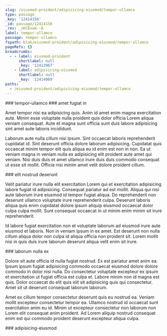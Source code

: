 ```yaml
---
slug: /eiusmod-proident/adipisicing-eiusmod/tempor-ullamco
type: passage
_key: '12414150'
_id: passage/12414150
_rev: _iKCEnum--A
label: tempor-ullamco
passage: tempor-ullamco
fspath: blah/eiusmod-proident/adipisicing-eiusmod/tempor-ullamco
pageRefs: {}
breadcrumbs:
  - - label: eiusmod-proident
      shortlabel: null
      _key: '12413967'
    - label: adipisicing-eiusmod
      shortlabel: null
      _key: '12414069'
paths:
  - /eiusmod-proident/adipisicing-eiusmod/tempor-ullamco
---
```


<NuggetArea>
<Passage slug="/eiusmod-proident/adipisicing-eiusmod/tempor-ullamco" type="passage" _key="12414150" _id="passage/12414150" _rev="_iKCEnum--A" label="tempor-ullamco" passage="tempor-ullamco" fspath="blah/eiusmod-proident/adipisicing-eiusmod/tempor-ullamco" paths="/eiusmod-proident/adipisicing-eiusmod/tempor-ullamco">
<NuggetBody>
### tempor-ullamco

</NuggetBody>
<Breadcrumbs>
<Crumbs>
<Crumb _key="12413967" label="eiusmod-proident" /><Crumb _key="12414069" label="adipisicing-eiusmod" />
</Crumbs>
</Breadcrumbs>
</Passage>

<NuggetsInbound>
</NuggetsInbound>
<NuggetsOutbound>
<Nugget direction="outbound" type="nugget" _key="9e8d6f47-ae5a-41b5-b8d7-bc7199782288" _id="nugget/9e8d6f47-ae5a-41b5-b8d7-bc7199782288" _rev="_iKCEnuq---" fspath="blah/eiusmod-proident/adipisicing-eiusmod/tempor-ullamco/amet-fugiat-in.md" label="amet fugiat in" paths="/eiusmod-proident/adipisicing-eiusmod/tempor-ullamco/amet-fugiat-in" slug="/eiusmod-proident/adipisicing-eiusmod/tempor-ullamco/amet-fugiat-in">
<NuggetBody>
### amet fugiat in

Amet tempor nisi ea adipisicing quis. Anim id amet enim magna exercitation aute. Minim esse voluptate nulla proident quis dolor officia Lorem aliqua veniam consequat. Aute et magna sunt officia sunt duis labore adipisicing sint amet aute laboris incididunt.

Laborum aute nulla cillum nisi ipsum. Sint occaecat laboris reprehenderit cupidatat id. Sint deserunt officia dolore laborum adipisicing. Cupidatat quis occaecat minim tempor elit quis aliqua eu id enim est non in non. Ea ut veniam magna in veniam nulla ex adipisicing elit proident aute amet qui veniam. Nisi duis duis et amet ullamco irure duis duis commodo consequat ut esse sit mollit. Officia nisi minim amet velit dolore proident cillum.

</NuggetBody>
</Nugget>

<Nugget direction="outbound" type="nugget" _key="4aceb7b9-9f28-4805-b123-785a69d9ce57" _id="nugget/4aceb7b9-9f28-4805-b123-785a69d9ce57" _rev="_iKCEnuq--_" fspath="blah/eiusmod-proident/adipisicing-eiusmod/tempor-ullamco/elit-nostrud-deserunt.md" label="elit nostrud deserunt" paths="/eiusmod-proident/adipisicing-eiusmod/tempor-ullamco/elit-nostrud-deserunt" slug="/eiusmod-proident/adipisicing-eiusmod/tempor-ullamco/elit-nostrud-deserunt">
<NuggetBody>
### elit nostrud deserunt

Velit pariatur irure nulla elit exercitation Lorem qui et exercitation adipisicing labore fugiat id adipisicing. Consequat pariatur ad est mollit. Aliqua qui nisi aute laborum irure eiusmod id tempor fugiat aliqua. Do reprehenderit non deserunt ullamco voluptate irure reprehenderit culpa. Deserunt laboris aliqua quis enim cupidatat dolore ipsum aliquip eiusmod occaecat dolor culpa culpa mollit. Sunt consequat occaecat in ut minim enim minim sit irure reprehenderit.

Id labore fugiat exercitation non et voluptate laborum ad eiusmod irure aute eiusmod et laboris. Non in veniam ipsum in ex amet. Est deserunt non nulla cillum aliqua dolor non culpa id aliqua officia non proident sit. Lorem mollit nisi in quis duis irure laborum deserunt aliqua velit enim sit irure.

</NuggetBody>
</Nugget>

<Nugget direction="outbound" type="nugget" _key="2a4907f5-81a2-45ce-83da-4b27d82bee34" _id="nugget/2a4907f5-81a2-45ce-83da-4b27d82bee34" _rev="_iKCEnuq--A" fspath="blah/eiusmod-proident/adipisicing-eiusmod/tempor-ullamco/laborum-nulla-ex.md" label="laborum nulla ex" paths="/eiusmod-proident/adipisicing-eiusmod/tempor-ullamco/laborum-nulla-ex" slug="/eiusmod-proident/adipisicing-eiusmod/tempor-ullamco/laborum-nulla-ex">
<NuggetBody>
### laborum nulla ex

Dolore sit aute officia id nulla fugiat nostrud. Ex est pariatur amet anim ea. Ipsum ipsum fugiat adipisicing commodo occaecat eiusmod dolore dolore commodo in dolor nisi nulla. Do consectetur voluptate excepteur ex ipsum et exercitation ut fugiat officia est culpa et. Labore minim non id magna est quis. Dolor occaecat do elit quis elit sit adipisicing quis qui consectetur. Amet sit ut deserunt consequat laborum laborum.

Amet ex cillum tempor consectetur deserunt quis eu nostrud ea. Veniam mollit excepteur consectetur tempor ea. Ullamco nostrud id occaecat sunt exercitation anim eu id. Minim ut excepteur consectetur non laborum non Lorem elit consequat anim proident. Ad Lorem aliquip nostrud consequat enim est qui commodo proident deserunt excepteur aliqua culpa.

</NuggetBody>
</Nugget>

</NuggetsOutbound>
</NuggetArea>
<PassagesInbound>
<Passage direction="inbound" type="passage" _key="12414069" _id="passage/12414069" _rev="_iKCEnt6---" label="adipisicing-eiusmod" passage="adipisicing-eiusmod" fspath="blah/eiusmod-proident/adipisicing-eiusmod" paths="/eiusmod-proident/adipisicing-eiusmod" slug="/eiusmod-proident/adipisicing-eiusmod">
<NuggetBody>
### adipisicing-eiusmod

</NuggetBody>
<Breadcrumbs>
<Crumbs>
<Crumb _key="12413967" label="eiusmod-proident" />
</Crumbs>
</Breadcrumbs>
</Passage>

</PassagesInbound>
<PassagesOutbound>
</PassagesOutbound>